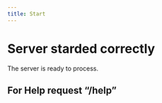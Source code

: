 ```yaml
---
title: Start
---
```


# Server starded correctly

The server is ready to process.

## For Help request "/help"
